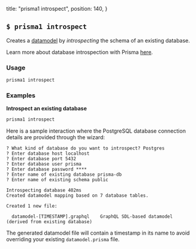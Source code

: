   title: "prisma1 introspect",
  position: 140,
}

## `$ prisma1 introspect`

Creates a [datamodel](knul) by _introspecting_ the schema of an existing database.

Learn more about database introspection with Prisma [here](soi1).

### Usage

```sh
prisma1 introspect
```

### Examples

**Introspect an existing database**

```sh
prisma1 introspect
```

Here is a sample interaction where the PostgreSQL database connection details are provided through the wizard:

```
? What kind of database do you want to introspect? Postgres
? Enter database host localhost
? Enter database port 5432
? Enter database user prisma
? Enter database password ****
? Enter name of existing database prisma-db
? Enter name of existing schema public

Introspecting database 402ms
Created datamodel mapping based on 7 database tables.

Created 1 new file:               

  datamodel-[TIMESTAMP].graphql    GraphQL SDL-based datamodel (derived from existing database)
```

The generated datamodel file will contain a timestamp in its name to avoid overriding your existing `datamodel.prisma` file.
